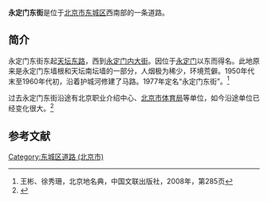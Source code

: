 {{Coord|39.8730342|116.4087491|type:landmark_region:CN-11_source:GoogleMaps|display=title}}
{{Infobox China Road
|路牌类型 = Beijing
|道路方向 = WE
|中文道路名称 = 永定门东街
|道路名称拼音 = YONGDINGMEN DONGJIE
|图片 =
|图片说明 = 
|道路属性 = 
|道路总长度 = 
|车速限制 = 
|行车线数量 = 
|所在地区 = [[北京市|北京市]][[东城区_(北京市)|东城区]]
|起点 =[[天坛东路|天坛东路]]
|终点 =[[永定门内大街|永定门内大街]]
|路段主要建筑 =[[天坛公园|天坛公园]]<br>[[二十四节气公园|二十四节气公园]]<br>[[护城河休闲公园|护城河休闲公园]]<br>[[北京现代职业学校|北京现代职业学校]]<br>[[北京施恩中医医院|北京施恩中医医院]]<br>[[健安医院|健安医院]]
}}

'''永定门东街'''是位于[[北京市|北京市]][[东城区_(北京市)|东城区]]西南部的一条道路。

==简介==
永定门东街东起[[天坛东路|天坛东路]]，西到[[永定门内大街|永定门内大街]]。因位于[[永定门|永定门]]以东而得名。此地原来是永定门东墙根和天坛南坛墙的一部分，人烟极为稀少，环境荒僻。1950年代末至1960年代初，沿着护城河修建了马路。1977年定名“永定门东街”。<ref name=bjdmd>王彬、徐秀珊，北京地名典，中国文联出版社，2008年，第285页</ref>

过去永定门东街沿途有北京职业介绍中心、[[北京市体育局|北京市体育局]]等单位，如今沿途单位已经变化很大。<ref name=gwy>{{Cite web |url=http://www.scio.gov.cn/zt2008/2008bjay/djtc/wbjhc/200802/t150439.htm |title=第五章——画角重檐，国务院新闻办网，2008-02-25 |access-date=2013-12-29 |archive-date=2015-09-24 |archive-url=https://web.archive.org/web/20150924095409/http://www.scio.gov.cn/zt2008/2008bjay/djtc/wbjhc/200802/t150439.htm |dead-url=no }}</ref>

==参考文献==
{{reflist}}

[[Category:东城区道路_(北京市)|Category:东城区道路 (北京市)]]